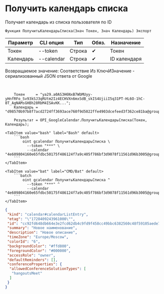 ﻿---
sidebar_position: 3
description: Получить календарь списка и другие функции для работы с Google Calendar в Открытом пакете интеграций - бесплатной open-source библиотеке интеграций для 1С:Предприятие 8, OneScript и CLI
keywords: [1C, 1С, 1С:Предприятие, 1С:Предприятие 8.3, API, Интеграция, Сервисы, Обмен, OneScript, CLI, Google Calendar]
---


# Получить календарь списка
 Получает календарь из списка пользователя по ID



`Функция ПолучитьКалендарьСписка(Знач Токен, Знач Календарь) Экспорт`

  | Параметр | CLI опция | Тип | Обяз. | Назначение |
  |-|-|-|-|-|
  | Токен | --token | Строка | &#x2714; | Токен |
  | Календарь | --calendar | Строка | &#x2714; | ID календаря |

  
  Возвращаемое значение:   Соответствие Из КлючИЗначение - сериализованный JSON ответа от Google

<br/>




```bsl title="Пример использования для 1С:Предприятие/OneScript"
    Токен     = "ya29.a0AS3H6NxB7WbMUyy-yHnfRFo_Sv93kSJ3qRUtm2Iz4ECHVXn6mxSdB_skIS4UjiiI5q31PT-HL6O-1hC-8T_AgNAMsGHBh28RbM4ISAvKK...";
    Календарь = "d98570b97b8f7acd2724ff3693ace760f9d5022ffe4903dcefeed3f362ce81ba@group.calendar.google.com";

    Результат = OPI_GoogleCalendar.ПолучитьКалендарьСписка(Токен, Календарь);
```
    

 <Tabs>
  
    <TabItem value="bash" label="Bash" default>
        ```bash
            oint gcalendar ПолучитьКалендарьСписка \
              --token "***" \
              --calendar "4e609804160e65fdbc50175f486124f7a9c405f786bf3d9078f11561d96b3005@group.calendar.google.com"
        ```
    </TabItem>
  
    <TabItem value="bat" label="CMD/Bat" default>
        ```batch
            oint gcalendar ПолучитьКалендарьСписка ^
              --token "***" ^
              --calendar "4e609804160e65fdbc50175f486124f7a9c405f786bf3d9078f11561d96b3005@group.calendar.google.com"
        ```
    </TabItem>
</Tabs>


```json title="Результат"
{
 "kind": "calendar#calendarListEntry",
 "etag": "\"1728409243961000\"",
 "id": "cc92fd648db664e3e2fcd62db4c9fd9f458cc49bbc6382560c48f59105aede70@group.calendar.google.com",
 "summary": "Новое наименование",
 "description": "Новое описание",
 "timeZone": "Europe/Moscow",
 "colorId": "6",
 "backgroundColor": "#ffd800",
 "foregroundColor": "#000000",
 "accessRole": "owner",
 "defaultReminders": [],
 "conferenceProperties": {
  "allowedConferenceSolutionTypes": [
   "hangoutsMeet"
  ]
 }
}
```
